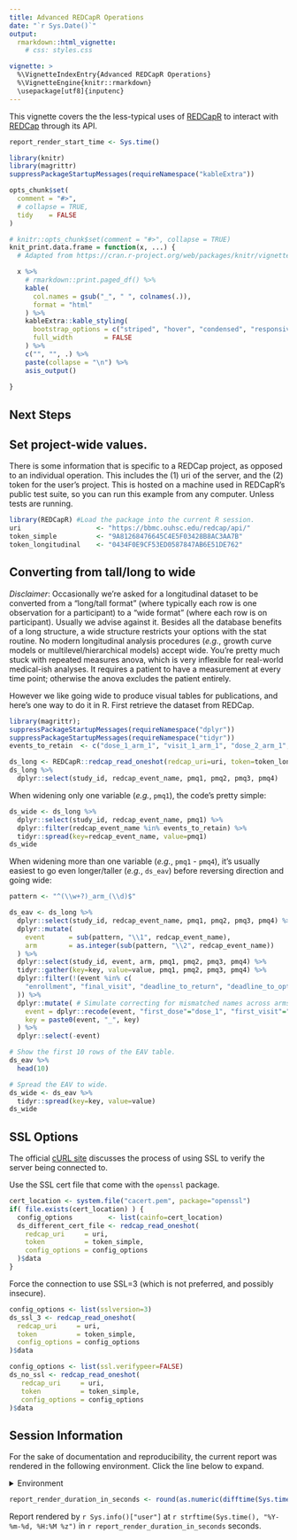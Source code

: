 ```yaml
---
title: Advanced REDCapR Operations
date: "`r Sys.Date()`"
output: 
  rmarkdown::html_vignette:
    # css: styles.css

vignette: >
  %\VignetteIndexEntry{Advanced REDCapR Operations}
  %\VignetteEngine{knitr::rmarkdown}
  \usepackage[utf8]{inputenc}
---
```


This vignette covers the the less-typical uses of [REDCapR](https://github.com/OuhscBbmc/REDCapR) to interact with [REDCap](http://www.project-redcap.org/) through its API.


```r
report_render_start_time <- Sys.time()

library(knitr)
library(magrittr)
suppressPackageStartupMessages(requireNamespace("kableExtra"))

opts_chunk$set(
  comment = "#>", 
  # collapse = TRUE, 
  tidy    = FALSE
)

# knitr::opts_chunk$set(comment = "#>", collapse = TRUE)
knit_print.data.frame = function(x, ...) {
  # Adapted from https://cran.r-project.org/web/packages/knitr/vignettes/knit_print.html

  x %>% 
    # rmarkdown::print.paged_df() %>% 
    kable(
      col.names = gsub("_", " ", colnames(.)),
      format = "html"
    ) %>%
    kableExtra::kable_styling(
      bootstrap_options = c("striped", "hover", "condensed", "responsive"),
      full_width        = FALSE
    ) %>%
    c("", "", .) %>%
    paste(collapse = "\n") %>%
    asis_output()
  
}
```
## Next Steps {#nextsteps .emphasized}

## Set project-wide values.
There is some information that is specific to a REDCap project, as opposed to an individual operation.  This includes the (1) uri of the server, and the (2) token for the user's project.  This is hosted on a machine used in REDCapR's public test suite, so you can run this example from any computer.  Unless tests are running.

```r
library(REDCapR) #Load the package into the current R session.
uri                   <- "https://bbmc.ouhsc.edu/redcap/api/"
token_simple          <- "9A81268476645C4E5F03428B8AC3AA7B"
token_longitudinal    <- "0434F0E9CF53ED0587847AB6E51DE762"
```

## Converting from tall/long to wide
*Disclaimer*: Occasionally we're asked for a longitudinal dataset to be converted from a "long/tall format" (where  typically each row is one observation for a participant) to a "wide format" (where each row is on participant).  Usually we advise against it.  Besides all the database benefits of a long structure, a wide structure restricts your options with the stat routine.  No modern longitudinal analysis procedures (*e.g.*, growth curve models or multilevel/hierarchical models) accept wide.  You're pretty much stuck with repeated measures anova, which is very inflexible for real-world medical-ish analyses.  It requires a patient to have a measurement at every time point; otherwise the anova excludes the patient entirely.

However we like going wide to produce visual tables for publications, and here's one way to do it in R. First retrieve the dataset from REDCap.
```r
library(magrittr); 
suppressPackageStartupMessages(requireNamespace("dplyr"))
suppressPackageStartupMessages(requireNamespace("tidyr"))
events_to_retain  <- c("dose_1_arm_1", "visit_1_arm_1", "dose_2_arm_1", "visit_2_arm_1")

ds_long <- REDCapR::redcap_read_oneshot(redcap_uri=uri, token=token_longitudinal)$data
ds_long %>% 
  dplyr::select(study_id, redcap_event_name, pmq1, pmq2, pmq3, pmq4)
```

When widening only one variable (*e.g.*, `pmq1`), the code's pretty simple:
```r
ds_wide <- ds_long %>% 
  dplyr::select(study_id, redcap_event_name, pmq1) %>% 
  dplyr::filter(redcap_event_name %in% events_to_retain) %>% 
  tidyr::spread(key=redcap_event_name, value=pmq1)
ds_wide
```

When widening more than one variable (*e.g.*, `pmq1` - `pmq4`), it's usually easiest to go even longer/taller (*e.g.*, `ds_eav`) before reversing direction and going wide:

```r
pattern <- "^(\\w+?)_arm_(\\d)$"

ds_eav <- ds_long %>% 
  dplyr::select(study_id, redcap_event_name, pmq1, pmq2, pmq3, pmq4) %>% 
  dplyr::mutate(
    event      = sub(pattern, "\\1", redcap_event_name),
    arm        = as.integer(sub(pattern, "\\2", redcap_event_name))
  ) %>% 
  dplyr::select(study_id, event, arm, pmq1, pmq2, pmq3, pmq4) %>% 
  tidyr::gather(key=key, value=value, pmq1, pmq2, pmq3, pmq4) %>% 
  dplyr::filter(!(event %in% c(
    "enrollment", "final_visit", "deadline_to_return", "deadline_to_opt_ou")
  )) %>% 
  dplyr::mutate( # Simulate correcting for mismatched names across arms:
    event = dplyr::recode(event, "first_dose"="dose_1", "first_visit"="visit_1"),
    key = paste0(event, "_", key)
  ) %>% 
  dplyr::select(-event)

# Show the first 10 rows of the EAV table.
ds_eav %>% 
  head(10)

# Spread the EAV to wide.
ds_wide <- ds_eav %>% 
  tidyr::spread(key=key, value=value)
ds_wide
```
  
  
## SSL Options

The official [cURL site](http://curl.haxx.se) discusses the process of using SSL to verify the server being connected to.

Use the SSL cert file that come with the `openssl` package.  

```r
cert_location <- system.file("cacert.pem", package="openssl")
if( file.exists(cert_location) ) {
  config_options         <- list(cainfo=cert_location)
  ds_different_cert_file <- redcap_read_oneshot(
    redcap_uri     = uri,
    token          = token_simple,
    config_options = config_options
  )$data
}
```

Force the connection to use SSL=3 (which is not preferred, and possibly insecure).
```r
config_options <- list(sslversion=3)
ds_ssl_3 <- redcap_read_oneshot(
  redcap_uri     = uri,
  token          = token_simple,
  config_options = config_options
)$data

config_options <- list(ssl.verifypeer=FALSE)
ds_no_ssl <- redcap_read_oneshot(
   redcap_uri     = uri,
   token          = token_simple,
   config_options = config_options
)$data
```


## Session Information
For the sake of documentation and reproducibility, the current report was rendered in the following environment.  Click the line below to expand.

<details>
  <summary>Environment <span class="glyphicon glyphicon-plus-sign"></span></summary>
```r
if( requireNamespace("devtools", quietly = TRUE) ) {
  sessioninfo::session_info()
} else {
  sessionInfo()
} 
```
</details>

```r
report_render_duration_in_seconds <- round(as.numeric(difftime(Sys.time(), report_render_start_time, units="secs")))
```

Report rendered by `r Sys.info()["user"]` at `r strftime(Sys.time(), "%Y-%m-%d, %H:%M %z")` in `r report_render_duration_in_seconds` seconds.
